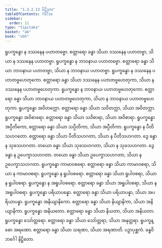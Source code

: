 ```yaml
---
title: "1.3.2.13 ပိဋ္ဌိဒုက"
tableOfContents: false
sidebar:
  order: 11
type: "tipitaka"
basket: "ab"
book: "vbh"
---
```



<DynamicBreadcrumb />

<Paragraph number="535" book="vbh">
ရူပက္ခန္ဓော န ဒဿနေန ပဟာတဗ္ဗော. စတ္တာရော ခန္ဓာ သိယာ ဒဿနေန ပဟာတဗ္ဗာ, သိယာ န ဒဿနေန ပဟာတဗ္ဗာ. ရူပက္ခန္ဓော န ဘာဝနာယ ပဟာတဗ္ဗော. စတ္တာရော ခန္ဓာ သိယာ ဘာဝနာယ ပဟာတဗ္ဗာ, သိယာ န ဘာဝနာယ ပဟာတဗ္ဗာ. ရူပက္ခန္ဓော န ဒဿနေန ပဟာတဗ္ဗဟေတုကော. စတ္တာရော ခန္ဓာ သိယာ ဒဿနေန ပဟာတဗ္ဗဟေတုကာ, သိယာ န ဒဿနေန ပဟာတဗ္ဗဟေတုကာ. ရူပက္ခန္ဓော န ဘာဝနာယ ပဟာတဗ္ဗဟေတုကော. စတ္တာရော ခန္ဓာ သိယာ ဘာဝနာယ ပဟာတဗ္ဗဟေတုကာ, သိယာ န ဘာဝနာယ ပဟာတဗ္ဗဟေတုကာ. ရူပက္ခန္ဓော အဝိတက္ကော. စတ္တာရော ခန္ဓာ သိယာ သဝိတက္ကာ, သိယာ အဝိတက္ကာ. ရူပက္ခန္ဓော အဝိစာရော. စတ္တာရော ခန္ဓာ သိယာ သဝိစာရာ, သိယာ အဝိစာရာ. ရူပက္ခန္ဓော အပ္ပီတိကော, စတ္တာရော ခန္ဓာ သိယာ သပ္ပီတိကာ, သိယာ အပ္ပီတိကာ. ရူပက္ခန္ဓော န ပီတိသဟဂတော. စတ္တာရော ခန္ဓာ သိယာ ပီတိသဟဂတာ, သိယာ န ပီတိသဟဂတာ. ဒွေ ခန္ဓာ န သုခသဟဂတာ. တယော ခန္ဓာ သိယာ သုခသဟဂတာ, သိယာ န သုခသဟဂတာ. ဒွေ ခန္ဓာ န ဥပေက္ခာသဟဂတာ. တယော ခန္ဓာ သိယာ ဥပေက္ခာသဟဂတာ, သိယာ န ဥပေက္ခာသဟဂတာ.
</Paragraph>

<Paragraph number="536" book="vbh">
ရူပက္ခန္ဓော ကာမာဝစရော. စတ္တာရော ခန္ဓာ သိယာ ကာမာဝစရာ, သိယာ န ကာမာဝစရာ. ရူပက္ခန္ဓော န ရူပါဝစရော. စတ္တာရော ခန္ဓာ သိယာ ရူပါဝစရာ, သိယာ န ရူပါဝစရာ. ရူပက္ခန္ဓော န အရူပါဝစရော. စတ္တာရော ခန္ဓာ သိယာ အရူပါဝစရာ, သိယာ န အရူပါဝစရာ. ရူပက္ခန္ဓော ပရိယာပန္နော. စတ္တာရော ခန္ဓာ သိယာ ပရိယာပန္နာ, သိယာ အပရိယာပန္နာ. ရူပက္ခန္ဓော အနိယျာနိကော. စတ္တာရော ခန္ဓာ သိယာ နိယျာနိကာ, သိယာ အနိယျာနိကာ. ရူပက္ခန္ဓော အနိယတော. စတ္တာရော ခန္ဓာ သိယာ နိယတာ, သိယာ အနိယတာ. ရူပက္ခန္ဓော သော်တ္တရော. စတ္တာရော ခန္ဓာ သိယာ သော်တ္တရာ, သိယာ အနုတ္တရာ. ရူပက္ခန္ဓော အရဏော. စတ္တာရော ခန္ဓာ သိယာ သရဏာ, သိယာ အရဏာတိ.

</Paragraph>

<Paragraph number="537" type="center" book="vbh">
ပဉှာပုစ္ဆကံ.



</Paragraph>

<Paragraph number="538" type="center" book="vbh">
ခန္ဓဝိဘင်္ဂေါ နိဋ္ဌိတော.
</Paragraph>
